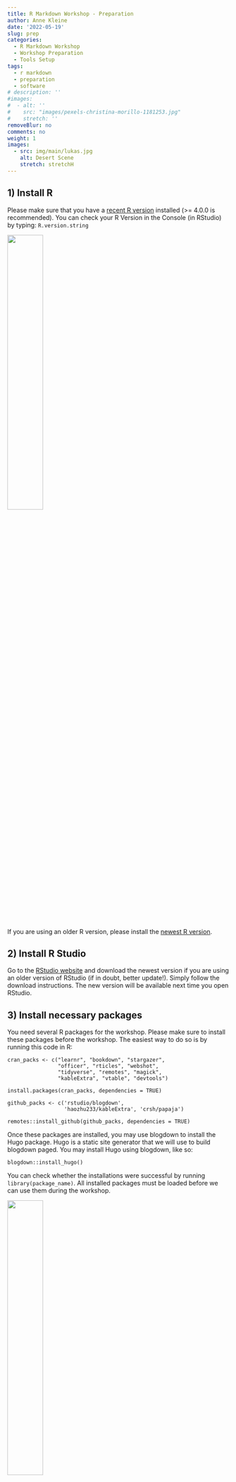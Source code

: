 ```yaml
---
title: R Markdown Workshop - Preparation
author: Anne Kleine
date: '2022-05-19'
slug: prep
categories:
  - R Markdown Workshop
  - Workshop Preparation 
  - Tools Setup 
tags:
  - r markdown
  - preparation
  - software 
# description: ''
#images:
#  - alt: ''
#    src: "images/pexels-christina-morillo-1181253.jpg"
#    stretch: ''
removeBlur: no
comments: no
weight: 1
images:
  - src: img/main/lukas.jpg
    alt: Desert Scene
    stretch: stretchH
---
```



## 1) Install R 

Please make sure that you have a [recent R version](https://cran.rstudio.com/) installed (>= 4.0.0 is recommended). 
You can check your R Version in the Console (in RStudio) by typing:
`R.version.string`

![](images/rvers.png){width=40%}

If you are using an older R version, please install the [newest R version](https://cran.rstudio.com/). 

## 2) Install R Studio 

Go to the [RStudio website](https://www.rstudio.com/) and download the newest version if you are using an older version of RStudio (if in doubt, better update!). Simply follow the download instructions. The new version will be available next time you open RStudio. 


## 3) Install necessary packages 

You need several R packages for the workshop. Please make sure to install these packages before the workshop. The easiest way to do so is by running this code in R:

```tpl
cran_packs <- c("learnr", "bookdown", "stargazer",
                "officer", "rticles", "webshot",
                "tidyverse", "remotes", "magick", 
                "kableExtra", "vtable", "devtools")
```

```tpl
install.packages(cran_packs, dependencies = TRUE)
```

```tpl
github_packs <- c('rstudio/blogdown',
                  'haozhu233/kableExtra', 'crsh/papaja')
```

```tpl
remotes::install_github(github_packs, dependencies = TRUE)
```

Once these packages are installed, you may use blogdown to install the Hugo package. Hugo is a static site generator that we will use to build blogdown paged. You may install Hugo using blogdown, like so: 

```tpl
blogdown::install_hugo()
```

You can check whether the installations were successful by running ```library(package_name)```. All installed packages must be loaded before we can use them during the workshop. 


![](images/library.png){width=40%}

## 4) Set up Git and GitHub


To make the most out of the workshop, I highly encourage you to install Git and to create a GitHub account for version control. 
Follow the instructions from the [Happy Git with R Book](https://happygitwithr.com/) and the official [GitHub guides](https://docs.github.com/en/get-started/quickstart/set-up-git): 


1. [Register a GitHub account](https://happygitwithr.com/github-acct.html)

2. [Install Git](https://docs.github.com/en/get-started/quickstart/set-up-git). Follow the instructions under **Setting up Git** (do not use the Desktop client). For **Windows Users**: Follow the installation instructions for Git [here](https://www.computerhope.com/issues/ch001927.htm). 

### Once this is done, you are all set for the workshop! 🎉

## 5) Sign up on osf


Many social scientists use osf to store their data or code. It is possible to integrate your GitHub repositories into osf.
Please [sign up on osf](https://osf.io/) before the workshop. 


## 6) Install TeX

- Windows: [MikTeX](https://miktex.org/)
- Mac: [MacTeX](http://www.tug.org/mactex/)
